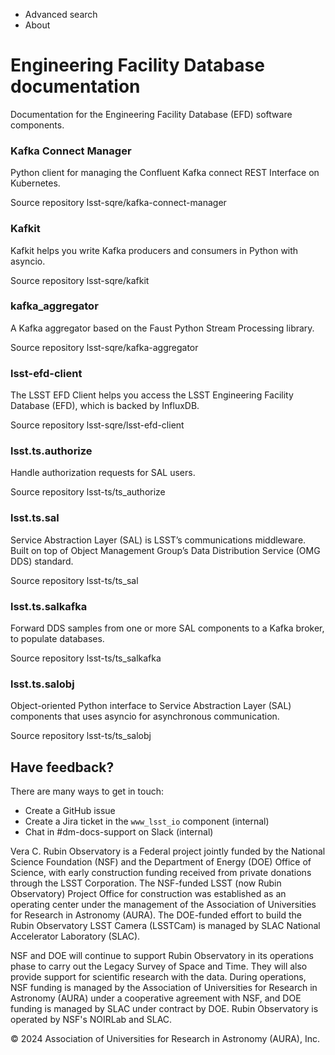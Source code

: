   * Advanced search
  * About



# Engineering Facility Database documentation

Documentation for the Engineering Facility Database (EFD) software components. 

### Kafka Connect Manager

Python client for managing the Confluent Kafka connect REST Interface on Kubernetes. 

Source repository
    lsst-sqre/kafka-connect-manager

### Kafkit

Kafkit helps you write Kafka producers and consumers in Python with asyncio. 

Source repository
    lsst-sqre/kafkit

### kafka_aggregator

A Kafka aggregator based on the Faust Python Stream Processing library. 

Source repository
    lsst-sqre/kafka-aggregator

### lsst-efd-client

The LSST EFD Client helps you access the LSST Engineering Facility Database (EFD), which is backed by InfluxDB. 

Source repository
    lsst-sqre/lsst-efd-client

### lsst.ts.authorize

Handle authorization requests for SAL users. 

Source repository
    lsst-ts/ts_authorize

### lsst.ts.sal

Service Abstraction Layer (SAL) is LSST’s communications middleware. Built on top of Object Management Group’s Data Distribution Service (OMG DDS) standard. 

Source repository
    lsst-ts/ts_sal

### lsst.ts.salkafka

Forward DDS samples from one or more SAL components to a Kafka broker, to populate databases. 

Source repository
    lsst-ts/ts_salkafka

### lsst.ts.salobj

Object-oriented Python interface to Service Abstraction Layer (SAL) components that uses asyncio for asynchronous communication. 

Source repository
    lsst-ts/ts_salobj

## Have feedback?

There are many ways to get in touch:

  * Create a GitHub issue
  * Create a Jira ticket in the `www_lsst_io` component (internal)
  * Chat in #dm-docs-support on Slack (internal)



Vera C. Rubin Observatory is a Federal project jointly funded by the National Science Foundation (NSF) and the Department of Energy (DOE) Office of Science, with early construction funding received from private donations through the LSST Corporation. The NSF-funded LSST (now Rubin Observatory) Project Office for construction was established as an operating center under the management of the Association of Universities for Research in Astronomy (AURA). The DOE-funded effort to build the Rubin Observatory LSST Camera (LSSTCam) is managed by SLAC National Accelerator Laboratory (SLAC).

NSF and DOE will continue to support Rubin Observatory in its operations phase to carry out the Legacy Survey of Space and Time. They will also provide support for scientific research with the data. During operations, NSF funding is managed by the Association of Universities for Research in Astronomy (AURA) under a cooperative agreement with NSF, and DOE funding is managed by SLAC under contract by DOE. Rubin Observatory is operated by NSF's NOIRLab and SLAC.

© 2024 Association of Universities for Research in Astronomy (AURA), Inc.
